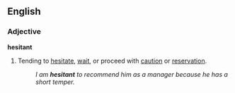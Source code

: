==English==
===Adjective===
'''hesitant'''
#Tending to [[hesitate]], [[wait]], or proceed with [[caution]] or [[reservation]].
#:''I am '''hesitant''' to recommend him as a manager because he has a short temper.''
